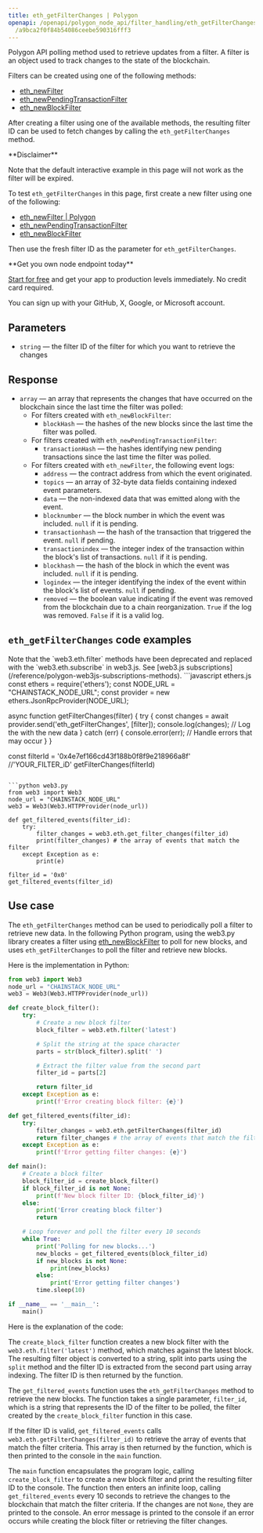 ```yaml
---
title: eth_getFilterChanges | Polygon
openapi: /openapi/polygon_node_api/filter_handling/eth_getFilterChanges.json POST
  /a9bca2f0f84b54086ceebe590316fff3
---
```


Polygon API polling method used to retrieve updates from a filter. A filter is an object used to track changes to the state of the blockchain.

Filters can be created using one of the following methods:

* [eth\_newFilter](/reference/newfilter)
* [eth\_newPendingTransactionFilter](/reference/polygon-newpendingtransactionfilter)
* [eth\_newBlockFilter](/reference/polygon-newblockfilter)

After creating a filter using one of the available methods, the resulting filter ID can be used to fetch changes by calling the `eth_getFilterChanges` method.

<Warning>
**Disclaimer**

Note that the default interactive example in this page will not work as the filter will be expired.

To test `eth_getFilterChanges` in this page, first create a new filter using one of the following:

* [eth\_newFilter | Polygon](/reference/newfilter)
* [eth\_newPendingTransactionFilter](/reference/polygon-newpendingtransactionfilter)
* [eth\_newBlockFilter](/reference/polygon-newblockfilter)

Then use the fresh filter ID as the parameter for `eth_getFilterChanges`.
</Warning>

<Check>
**Get you own node endpoint today**

[Start for free](https://console.chainstack.com/) and get your app to production levels immediately. No credit card required.

You can sign up with your GitHub, X, Google, or Microsoft account.
</Check>


## Parameters

* `string` — the filter ID of the filter for which you want to retrieve the changes

## Response

* `array` — an array that represents the changes that have occurred on the blockchain since the last time the filter was polled:
  + For filters created with `eth_newBlockFilter`:
    - `blockHash` — the hashes of the new blocks since the last time the filter was polled.
  + For filters created with `eth_newPendingTransactionFilter`:
    - `transactionHash` — the hashes identifying new pending transactions since the last time the filter was polled.
  + For filters created with `eth_newFilter`, the following event logs:
    - `address` — the contract address from which the event originated.
    - `topics` — an array of 32-byte data fields containing indexed event parameters.
    - `data` — the non-indexed data that was emitted along with the event.
    - `blocknumber` — the block number in which the event was included. `null` if it is pending.
    - `transactionhash` — the hash of the transaction that triggered the event. `null` if pending.
    - `transactionindex` — the integer index of the transaction within the block's list of transactions. `null` if it is pending.
    - `blockhash` — the hash of the block in which the event was included. `null` if it is pending.
    - `logindex` — the integer identifying the index of the event within the block's list of events. `null` if pending.
    - `removed` — the boolean value indicating if the event was removed from the blockchain due to a chain reorganization. `True` if the log was removed. `False` if it is a valid log.

## `eth_getFilterChanges` code examples

<Note>
Note that the `web3.eth.filter` methods have been deprecated and replaced with the `web3.eth.subscribe` in web3.js. See [web3.js subscriptions](/reference/polygon-web3js-subscriptions-methods).
</Note>

<CodeGroup>
```javascript ethers.js
const ethers = require('ethers');
const NODE_URL = "CHAINSTACK_NODE_URL";
const provider = new ethers.JsonRpcProvider(NODE_URL);

async function getFilterChanges(filter) {
  try {
    const changes = await provider.send('eth_getFilterChanges', [filter]);
    console.log(changes); // Log the with the new data
  } catch (err) {
    console.error(err); // Handle errors that may occur
  }
}

const filterId =  '0x4e7ef166cd43f188b0f8f9e218966a8f' //'YOUR_FILTER_iD'
getFilterChanges(filterId)
```

```python web3.py
from web3 import Web3  
node_url = "CHAINSTACK_NODE_URL" 
web3 = Web3(Web3.HTTPProvider(node_url))

def get_filtered_events(filter_id):
    try:
        filter_changes = web3.eth.get_filter_changes(filter_id)
        print(filter_changes) # the array of events that match the filter
    except Exception as e:
        print(e)

filter_id = '0x0'
get_filtered_events(filter_id)       
```
</CodeGroup>


## Use case

The `eth_getFilterChanges` method can be used to periodically poll a filter to retrieve new data. In the following Python program, using the web3.py library creates a filter using [eth\_newBlockFilter](/reference/polygon-newblockfilter) to poll for new blocks, and uses `eth_getFilterChanges` to poll the filter and retrieve new blocks.

Here is the implementation in Python:

```python main.py
from web3 import Web3  
node_url = "CHAINSTACK_NODE_URL" 
web3 = Web3(Web3.HTTPProvider(node_url))

def create_block_filter():
    try:
        # Create a new block filter
        block_filter = web3.eth.filter('latest')

        # Split the string at the space character
        parts = str(block_filter).split(' ')

        # Extract the filter value from the second part
        filter_id = parts[2]

        return filter_id
    except Exception as e:
        print(f'Error creating block filter: {e}')

def get_filtered_events(filter_id):
    try:
        filter_changes = web3.eth.getFilterChanges(filter_id)
        return filter_changes # the array of events that match the filter
    except Exception as e:
        print(f'Error getting filter changes: {e}')

def main():
    # Create a block filter
    block_filter_id = create_block_filter()
    if block_filter_id is not None:
        print(f'New block filter ID: {block_filter_id}')
    else:
        print('Error creating block filter')
        return

    # Loop forever and poll the filter every 10 seconds
    while True:
        print('Polling for new blocks...')
        new_blocks = get_filtered_events(block_filter_id)
        if new_blocks is not None:
            print(new_blocks)
        else:
            print('Error getting filter changes')
        time.sleep(10)

if __name__ == '__main__':
    main()
```


Here is the explanation of the code:

The `create_block_filter` function creates a new block filter with the `web3.eth.filter('latest')` method, which matches against the latest block. The resulting filter object is converted to a string, split into parts using the `split` method and the filter ID is extracted from the second part using array indexing. The filter ID is then returned by the function.

The `get_filtered_events` function uses the `eth_getFilterChanges` method to retrieve the new blocks. The function takes a single parameter, `filter_id`, which is a string that represents the ID of the filter to be polled, the filter created by the `create_block_filter` function in this case.

If the filter ID is valid, `get_filtered_events` calls `web3.eth.getFilterChanges(filter_id)` to retrieve the array of events that match the filter criteria. This array is then returned by the function, which is then printed to the console in the `main` function.

The `main` function encapsulates the program logic, calling `create_block_filter` to create a new block filter and print the resulting filter ID to the console. The function then enters an infinite loop, calling `get_filtered_events` every 10 seconds to retrieve the changes to the blockchain that match the filter criteria. If the changes are not `None`, they are printed to the console. An error message is printed to the console if an error occurs while creating the block filter or retrieving the filter changes.
